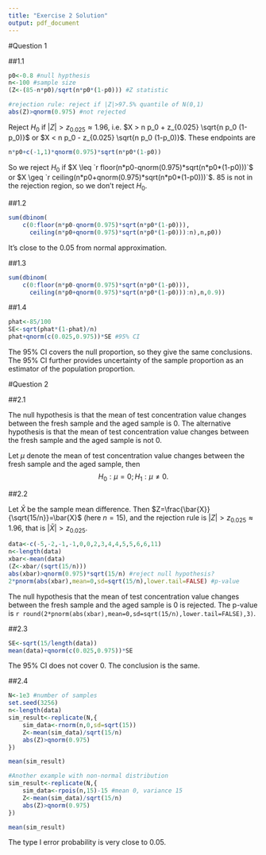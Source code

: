 ```yaml
---
title: "Exercise 2 Solution"
output: pdf_document
---
```


#Question 1

##1.1

```r
p0<-0.8 #null hypthesis
n<-100 #sample size
(Z<-(85-n*p0)/sqrt(n*p0*(1-p0))) #Z statistic

#rejection rule: reject if |Z|>97.5% quantile of N(0,1)
abs(Z)>qnorm(0.975) #not rejected
```

Reject $H_0$ if $|Z|>z_{0.025} \approx1.96$, i.e. $X > n p_0 + z_{0.025} \sqrt{n p_0 (1-p_0)}$ or $X < n p_0 - z_{0.025} \sqrt{n p_0 (1-p_0)}$. These endpoints are
```r
n*p0+c(-1,1)*qnorm(0.975)*sqrt(n*p0*(1-p0))
```
So we reject $H_0$ if $X \leq `r floor(n*p0-qnorm(0.975)*sqrt(n*p0*(1-p0)))`$ or $X \geq `r ceiling(n*p0+qnorm(0.975)*sqrt(n*p0*(1-p0)))`$. 85 is not in the rejection region, so we don't reject $H_0$.


##1.2

```r
sum(dbinom(
    c(0:floor(n*p0-qnorm(0.975)*sqrt(n*p0*(1-p0))),
      ceiling(n*p0+qnorm(0.975)*sqrt(n*p0*(1-p0))):n),n,p0))
```
It's close to the 0.05 from normal approximation.


##1.3

```r
sum(dbinom(
    c(0:floor(n*p0-qnorm(0.975)*sqrt(n*p0*(1-p0))),
      ceiling(n*p0+qnorm(0.975)*sqrt(n*p0*(1-p0))):n),n,0.9))
```


##1.4

```r
phat<-85/100
SE<-sqrt(phat*(1-phat)/n)
phat+qnorm(c(0.025,0.975))*SE #95% CI
```

The 95% CI covers the null proportion, so they give the same conclusions. The 95% CI further provides uncertainty of the sample proportion as an estimator of the population proportion.




#Question 2

##2.1

The null hypothesis is that the mean of test concentration value changes between the fresh sample and the aged sample is 0. The alternative hypothesis is that the mean of test concentration value changes between the fresh sample and the aged sample is not 0.

Let $\mu$ denote the mean of test concentration value changes between the fresh sample and the aged sample, then
$$H_0: \mu=0; H_1: \mu \neq 0.$$


##2.2

Let $\bar{X}$ be the sample mean difference. Then $Z=\frac{\bar{X}}{\sqrt{15/n}}=\bar{X}$ (here $n=15$), and the rejection rule is $|Z|>z_{0.025} \approx 1.96$, that is $|\bar{X}|>z_{0.025}$.
```r
data<-c(-5,-2,-1,-1,0,0,2,3,4,4,5,5,6,6,11)
n<-length(data)
xbar<-mean(data)
(Z<-xbar/(sqrt(15/n)))
abs(xbar)>qnorm(0.975)*sqrt(15/n) #reject null hypothesis?
2*pnorm(abs(xbar),mean=0,sd=sqrt(15/n),lower.tail=FALSE) #p-value
```

The null hypothesis that the mean of test concentration value changes between the fresh sample and the aged sample is 0 is rejected. The p-value is `r round(2*pnorm(abs(xbar),mean=0,sd=sqrt(15/n),lower.tail=FALSE),3)`.


##2.3

```r
SE<-sqrt(15/length(data))
mean(data)+qnorm(c(0.025,0.975))*SE
```

The 95% CI does not cover 0. The conclusion is the same.


##2.4

```r
N<-1e3 #number of samples
set.seed(3256)
n<-length(data)
sim_result<-replicate(N,{
    sim_data<-rnorm(n,0,sd=sqrt(15))
    Z<-mean(sim_data)/sqrt(15/n)
    abs(Z)>qnorm(0.975)
})

mean(sim_result)

#Another example with non-normal distribution
sim_result<-replicate(N,{
    sim_data<-rpois(n,15)-15 #mean 0, variance 15
    Z<-mean(sim_data)/sqrt(15/n)
    abs(Z)>qnorm(0.975)
})

mean(sim_result)
```

The type I error probability is very close to 0.05.



